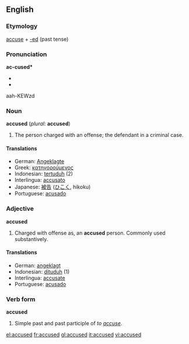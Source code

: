 ==English==
===Etymology===
[[accuse]] + [[-ed]] (past tense)

===Pronunciation===
'''ac-cused*'''
*{{IPA|//}}
*{{SAMPA|//}}
aah-KEWzd

===Noun===
'''accused''' (''plural:'' '''accused''')

# The person charged with an offense; the defendant in a criminal case.

====Translations====
*German: [[Angeklagte]] {{m}}
*Greek: [[κατηγορούμενος]] {{m}}
*Indonesian: [[tertuduh]] (2)
*Interlingua: [[accusato]]
*Japanese: [[被告]] ([[ひこく]], hikoku)
*Portuguese: [[acusado]] {{m}}

===Adjective===
'''accused'''

# Charged with offense as, an '''accused''' person. Commonly used substantively.

====Translations====
*German: [[angeklagt]]
*Indonesian: [[dituduh]] (1)
*Interlingua: [[accusate]]
*Portuguese: [[acusado]] {{m}}

===Verb form===
'''accused'''
# Simple past and past participle of ''to [[accuse]]''.

[[el:accused]]
[[fr:accused]]
[[gl:accused]]
[[it:accused]]
[[vi:accused]]